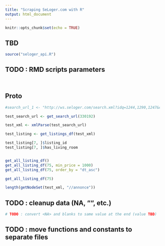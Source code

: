 ```yaml
---
title: "Scraping SeLoger.com with R"
output: html_document
---
```


```r
knitr::opts_chunk$set(echo = TRUE)
```

## TBD



```r
source("seloger_api.R")
```

## TODO : RMD scripts parameters
```r

```







```r

```


## Proto
```r


#search_url_1 <- "http://ws.seloger.com/search.xml?idq=1244,1290,1247&ci=830137&idqfix=1&pxmin=30000&pxmax=60000&idtt=2&SEARCHpg=1&getDtCreationMax=1&tri=d_dt_crea"

test_search_url <- get_search_url(330192)

test_xml <- xmlParse(test_search_url)

test_listing <- get_listings_df(test_xml)

test_listing[7, ]$listing_id
test_listing[7, ]$has_living_room


get_all_listing_df()
get_all_listing_df(75, min_price = 1000)
get_all_listing_df(75, order_by = "dt_asc")

get_all_listing_df(75)

length(getNodeSet(test_xml, "//annonce"))


```

## TODO : cleanup data (NA, "", etc.)
```r
# TODO : convert <NA> and blanks to same value at the end (value TBD)

```

## TODO : move functions and constants to separate files